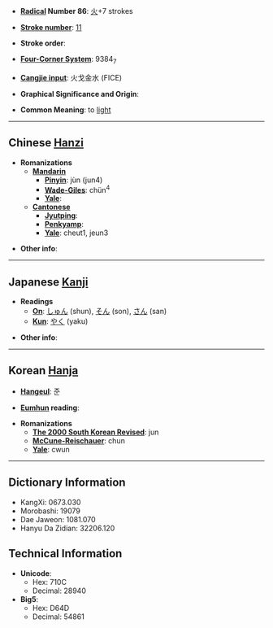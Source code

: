 * '''[[Wiktionary:Chinese radical index| Radical]] Number 86''': [[Wiktionary:Chinese radical index 火|火]]+7 strokes

* '''[[Wiktionary:Chinese total strokes index|Stroke number]]''': [[Wiktionary:Chinese total strokes index 11|11]]

* '''Stroke order''': 

* '''[[Wiktionary:Chinese four corner index|Four-Corner System]]''': 9384<sub>7</sub>

* '''[[Wiktionary:Chinese Cangjie index|Cangjie input]]''': 火戈金水 (FICE)

* '''Graphical Significance and Origin''': 

* '''Common Meaning''': to [[light]]

----

== Chinese [[Hanzi]] ==

* '''Romanizations'''
** '''[[Mandarin]]'''
*** '''[[Pinyin]]''': jùn (jun4)
*** '''[[Wade-Giles]]''': chün<sup>4</sup>
*** '''[[Yale]]''': 
** '''[[Cantonese]]'''
*** '''[[Jyutping]]''':
*** '''[[Penkyamp]]''': 
*** '''[[Yale]]''': cheut1, jeun3

* '''Other info''': 

----

== Japanese [[Kanji]] ==

* '''Readings'''
** '''[[On]]''': [[しゅん]] (shun), [[そん]] (son), [[さん]] (san)
** '''[[Kun]]''': [[やく]] (yaku)

* '''Other info''':  

----

== Korean [[Hanja]] ==

* '''[[Hangeul]]''': 준

* '''[[Eumhun]] reading''': 

* '''Romanizations'''
** '''[[The 2000 South Korean Revised Romanization|The 2000 South Korean Revised]]''': jun
** '''[[McCune-Reischauer]]''': chun
** '''[[Yale]]''': cwun

----

== Dictionary Information ==

* KangXi: 0673.030
* Morobashi: 19079
* Dae Jaweon: 1081.070
* Hanyu Da Zidian: 32206.120

== Technical Information ==

* '''Unicode''':
** Hex: 710C
** Decimal: 28940
* '''Big5''':
** Hex: D64D
** Decimal: 54861
